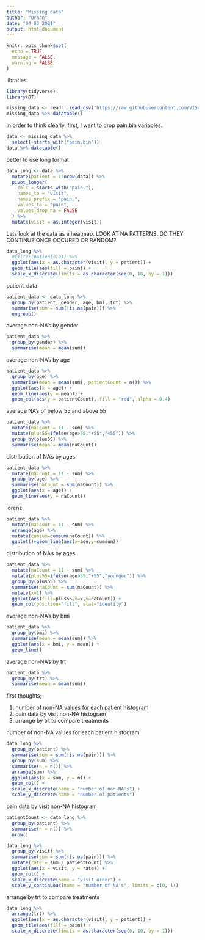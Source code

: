 ```yaml
---
title: "Missing data"
author: "Orhan"
date: "04 03 2021"
output: html_document
---
```


```r
knitr::opts_chunk$set(
  echo = TRUE,
  message = FALSE,
  warning = FALSE
)
```

libraries
```r
library(tidyverse)
library(DT)
```

```r
missing_data <- readr::read_csv("https://raw.githubusercontent.com/VIS-SIG/Wonderful-Wednesdays/master/data/2021/2021-02-10/missing_data.csv")
missing_data %>% datatable()
```

In order to think clearly, first, I want to drop pain.bin variables.
```r
data <- missing_data %>%
  select(-starts_with("pain.bin"))
data %>% datatable()
```

better to use long format
```r
data_long <- data %>%
  mutate(patient = 1:nrow(data)) %>%
  pivot_longer(
    cols = starts_with("pain."),
    names_to = "visit",
    names_prefix = "pain.",
    values_to = "pain",
    values_drop_na = FALSE
  ) %>%
  mutate(visit = as.integer(visit))
```

Lets look at the data as a heatmap.
LOOK AT NA PATTERNS. DO THEY CONTINUE ONCE OCCURED OR RANDOM?
```r
data_long %>% 
  #filter(patient<101) %>% 
  ggplot(aes(x = as.character(visit), y = patient)) +
  geom_tile(aes(fill = pain)) +
  scale_x_discrete(limits = as.character(seq(0, 10, by = 1)))
```

patient_data
```r
patient_data <- data_long %>%
  group_by(patient, gender, age, bmi, trt) %>%
  summarise(sum = sum(!is.na(pain))) %>%
  ungroup()
```

average non-NA's by gender
```r
patient_data %>%
  group_by(gender) %>%
  summarise(mean = mean(sum))
```

average non-NA's by age
```r
patient_data %>%
  group_by(age) %>%
  summarise(mean = mean(sum), patientCount = n()) %>%
  ggplot(aes(x = age)) +
  geom_line(aes(y = mean)) +
  geom_col(aes(y = patientCount), fill = "red", alpha = 0.4)
```
average NA's of below 55 and above 55
```r
patient_data %>%
  mutate(naCount = 11 - sum) %>%
  mutate(plus55=ifelse(age>55,"+55","<55")) %>% 
  group_by(plus55) %>%
  summarise(mean = mean(naCount))
```

distribution of NA's by ages
```r
patient_data %>%
  mutate(naCount = 11 - sum) %>%
  group_by(age) %>%
  summarise(naCount = sum(naCount)) %>%
  ggplot(aes(x = age)) +
  geom_line(aes(y = naCount))
```
lorenz 
```r
patient_data %>%
  mutate(naCount = 11 - sum) %>% 
  arrange(age) %>% 
  mutate(cumsum=cumsum(naCount)) %>% 
  ggplot()+geom_line(aes(x=age,y=cumsum))
```



distribution of NA's by ages
```r
patient_data %>%
  mutate(naCount = 11 - sum) %>%
  mutate(plus55=ifelse(age>55,"+55","younger")) %>% 
  group_by(plus55) %>%
  summarise(naCount = sum(naCount)) %>%
  mutate(x=1) %>% 
  ggplot(aes(fill=plus55,x=x,y=naCount)) +
  geom_col(position="fill", stat="identity")
```

average non-NA's by bmi
```r
patient_data %>%
  group_by(bmi) %>%
  summarise(mean = mean(sum)) %>%
  ggplot(aes(x = bmi, y = mean)) +
  geom_line()
```

average non-NA's by trt
```r
patient_data %>%
  group_by(trt) %>%
  summarise(mean = mean(sum))
```

first thoughts;

1. number of non-NA values for each patient histogram
1. pain data by visit non-NA histogram
1. arrange by trt to compare treatments

number of non-NA values for each patient histogram
```r
data_long %>%
  group_by(patient) %>%
  summarise(sum = sum(!is.na(pain))) %>%
  group_by(sum) %>%
  summarise(n = n()) %>%
  arrange(sum) %>%
  ggplot(aes(x = sum, y = n)) +
  geom_col() +
  scale_x_discrete(name = "number of non-NA's") +
  scale_y_discrete(name = "number of patients")
```

pain data by visit non-NA histogram
```r
patientCount <- data_long %>%
  group_by(patient) %>%
  summarise(n = n()) %>%
  nrow()

data_long %>%
  group_by(visit) %>%
  summarise(sum = sum(!is.na(pain))) %>%
  mutate(rate = sum / patientCount) %>%
  ggplot(aes(x = visit, y = rate)) +
  geom_col() +
  scale_x_discrete(name = "visit order") +
  scale_y_continuous(name = "number of NA's", limits = c(0, 1))
```
arrange by trt to compare treatments
```r
data_long %>%
  arrange(trt) %>%
  ggplot(aes(x = as.character(visit), y = patient)) +
  geom_tile(aes(fill = pain)) +
  scale_x_discrete(limits = as.character(seq(0, 10, by = 1)))
```
